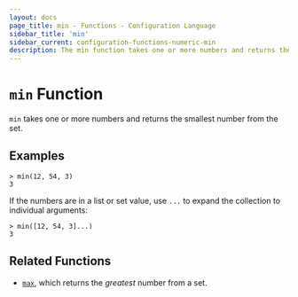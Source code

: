 ```yaml
---
layout: docs
page_title: min - Functions - Configuration Language
sidebar_title: 'min'
sidebar_current: configuration-functions-numeric-min
description: The min function takes one or more numbers and returns the smallest number.
---
```


# `min` Function

`min` takes one or more numbers and returns the smallest number from the set.

## Examples

```text
> min(12, 54, 3)
3
```

If the numbers are in a list or set value, use `...` to expand the collection
to individual arguments:

```text
> min([12, 54, 3]...)
3
```

## Related Functions

- [`max`](/docs/from-1.5/functions/numeric/max), which returns the _greatest_ number from a set.

